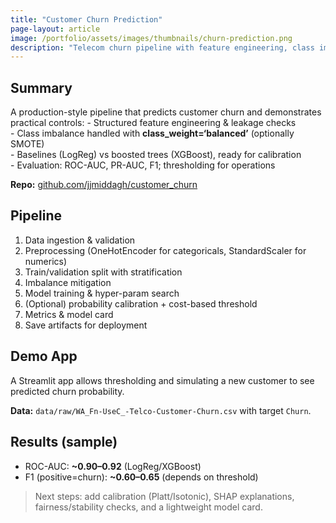 ```yaml
---
title: "Customer Churn Prediction"
page-layout: article
image: /portfolio/assets/images/thumbnails/churn-prediction.png
description: "Telecom churn pipeline with feature engineering, class imbalance handling, model evaluation, and deployment-ready artifacts."
---
```


## Summary
A production-style pipeline that predicts customer churn and demonstrates practical controls:
- Structured feature engineering & leakage checks  
- Class imbalance handled with **class_weight='balanced'** (optionally SMOTE)  
- Baselines (LogReg) vs boosted trees (XGBoost), ready for calibration  
- Evaluation: ROC-AUC, PR-AUC, F1; thresholding for operations

**Repo:** [github.com/jjmiddagh/customer_churn](https://github.com/jjmiddagh/customer_churn)

## Pipeline
1. Data ingestion & validation  
2. Preprocessing (OneHotEncoder for categoricals, StandardScaler for numerics)  
3. Train/validation split with stratification  
4. Imbalance mitigation  
5. Model training & hyper-param search  
6. (Optional) probability calibration + cost-based threshold  
7. Metrics & model card  
8. Save artifacts for deployment

## Demo App
A Streamlit app allows thresholding and simulating a new customer to see predicted churn probability.

**Data:** `data/raw/WA_Fn-UseC_-Telco-Customer-Churn.csv` with target `Churn`.

## Results (sample)
- ROC-AUC: **~0.90–0.92** (LogReg/XGBoost)  
- F1 (positive=churn): **~0.60–0.65** (depends on threshold)  

> Next steps: add calibration (Platt/Isotonic), SHAP explanations, fairness/stability checks, and a lightweight model card.
